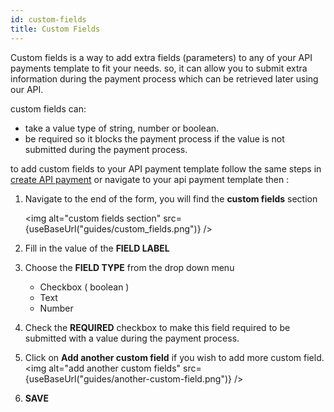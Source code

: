 ```yaml
---
id: custom-fields
title: Custom Fields
---
```



Custom fields is a way to add extra fields (parameters) to any of your API payments template to fit your needs.
so, it can allow you to submit extra information during the payment process which can be retrieved later using our API.

custom fields can:

- take a value type of string, number or boolean.
- be required so it blocks the payment process if the value is not submitted during the payment process.

to add custom fields to your API payment template follow the same steps in [create API payment](api-payments) or navigate to your api payment template then :

1. Navigate to the end of the form, you will find the **custom fields** section

   <img
     alt="custom fields section"
     src={useBaseUrl("guides/custom_fields.png")}
   />

2. Fill in the value of the **FIELD LABEL**
3. Choose the **FIELD TYPE** from the drop down menu
   - Checkbox ( boolean ) 
   - Text
   - Number
4. Check the **REQUIRED** checkbox to make this field required to be submitted with a value during the payment process.
5. Click on **Add another custom field** if you wish to add more custom field.
   <img
     alt="add another custom fields"
     src={useBaseUrl("guides/another-custom-field.png")}
   />
6. **SAVE** 
